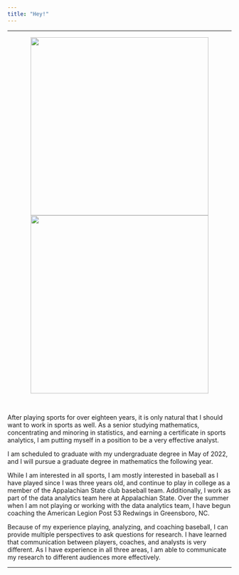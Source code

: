 ```yaml
---
title: "Hey!"
---
```


<hr>

<center>
<p><img src="IMG_1166.jpg" style = "height:400px"><img src="mom.png" style = "height:400px"></p>
</center><br>


After playing sports for over eighteen years, it is only natural that I should want to work in sports as well. As a senior studying mathematics, concentrating and minoring in statistics, and earning a certificate in sports analytics, I am putting myself in a position to be a very effective analyst.

I am scheduled to graduate with my undergraduate degree in May of 2022, and I will pursue a graduate degree in mathematics the following year.

While I am interested in all sports, I am mostly interested in baseball as I have played since I was three years old, and continue to play in college as a member of the Appalachian State club baseball team. Additionally, I work as part of the data analytics team here at Appalachian State. Over the summer when I am not playing or working with the data analytics team, I have begun coaching the American Legion Post 53 Redwings in Greensboro, NC.

Because of my experience playing, analyzing, and coaching baseball, I can provide multiple perspectives to ask questions for research. I have learned that communication between players, coaches, and analysts is very different. As I have experience in all three areas, I am able to communicate my research to different audiences more effectively.

<hr>
